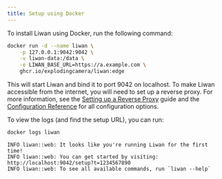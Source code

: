 ```yaml
---
title: Setup using Docker
---
```


To install Liwan using Docker, run the following command:

```sh "127.0.0.1:9042" "https://a.example.com"
docker run -d --name liwan \
    -p 127.0.0.1:9042:9042 \
    -v liwan-data:/data \
    -e LIWAN_BASE_URL=https://a.example.com \
    ghcr.io/explodingcamera/liwan:edge
```

This will start Liwan and bind it to port 9042 on localhost. To make Liwan accessible from the internet,
you will need to set up a reverse proxy. For more information, see the [Setting up a Reverse Proxy](/guides/reverse-proxy) guide and the [Configuration Reference](/reference/configuration) for all configuration options.

To view the logs (and find the setup URL), you can run:

```bash title="liwan"
docker logs liwan
```

```plaintext "http://localhost:9042/setup?t=1234567890" "liwan --help"
INFO liwan::web: It looks like you're running Liwan for the first time!
INFO liwan::web: You can get started by visiting: http://localhost:9042/setup?t=1234567890
INFO liwan::web: To see all available commands, run `liwan --help`
```
